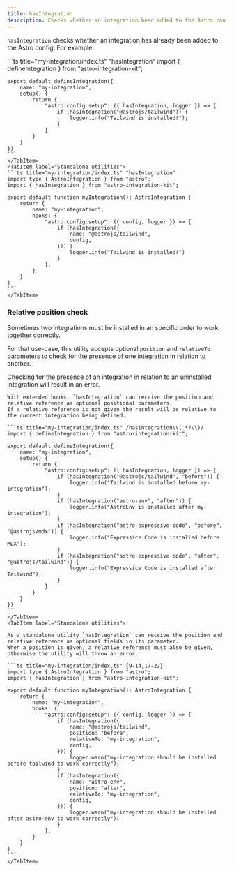 ```yaml
---
title: hasIntegration
description: Checks whether an integration been added to the Astro config.
---
```


`hasIntegration` checks whether an integration has already been added to the Astro config. For example:

<Tabs>
	<TabItem label="Extended hooks">
	```ts title="my-integration/index.ts" "hasIntegration"
	import { defineIntegration } from "astro-integration-kit";

	export default defineIntegration({
		name: "my-integration",
		setup() {
			return {
				"astro:config:setup": ({ hasIntegration, logger }) => {
					if (hasIntegration("@astrojs/tailwind")) {
						logger.info("Tailwind is installed!");
					}
				}
			}
		}
	})
	```
	</TabItem>
	<TabItem label="Standalone utilities">
	```ts title="my-integration/index.ts" "hasIntegration"
	import type { AstroIntegration } from "astro";
	import { hasIntegration } from "astro-integration-kit";

	export default function myIntegration(): AstroIntegration {
		return {
			name: "my-integration",
			hooks: {
				"astro:config:setup": ({ config, logger }) => {
					if (hasIntegration({
						name: "@astrojs/tailwind",
						config,
					})) {
						logger.info("Tailwind is installed!")
					}
				},
			}
		}
	}
	``` 
	</TabItem>
</Tabs>

### Relative position check

Sometimes two integrations must be installed in an specific order to work together correctly.

For that use-case, this utility accepts optional `position` and `relativeTo` parameters to check for the presence of one integration in relation to another.

Checking for the presence of an integration in relation to an uninstalled integration will result in an error.

<Tabs>
	<TabItem label="Extended hooks">

	With extended hooks, `hasIntegration` can receive the position and relative reference as optional positional parameters.
	If a relative reference is not given the result will be relative to the current integration being defined.

	```ts title="my-integration/index.ts" /hasIntegration\\(.*?\\)/
	import { defineIntegration } from "astro-integration-kit";

	export default defineIntegration({
		name: "my-integration",
		setup() {
			return {
				"astro:config:setup": ({ hasIntegration, logger }) => {
					if (hasIntegration("@astrojs/tailwind", "before")) {
						logger.info("Tailwind is installed before my-integration");
					}
					if (hasIntegration("astro-env", "after")) {
						logger.info("AstroEnv is installed after my-integration");
					}
					if (hasIntegration("astro-expressive-code", "before", "@astrojs/mdx")) {
						logger.info("Expressice Code is installed before MDX");
					}
					if (hasIntegration("astro-expressive-code", "after", "@astrojs/tailwind")) {
						logger.info("Expressice Code is installed after Tailwind");
					}
				}
			}
		}
	})
	```
	</TabItem>
	<TabItem label="Standalone utilities">

	As a standalone utility `hasIntegration` can receive the position and relative reference as optional fields in its parameter.
	When a position is given, a relative reference must also be given, otherwise the utility will throw an error.

	```ts title="my-integration/index.ts" {9-14,17-22}
	import type { AstroIntegration } from "astro";
	import { hasIntegration } from "astro-integration-kit";

	export default function myIntegration(): AstroIntegration {
		return {
			name: "my-integration",
			hooks: {
				"astro:config:setup": ({ config, logger }) => {
					if (hasIntegration({
						name: "@astrojs/tailwind",
						position: "before",
						relativeTo: "my-integration",
						config,
					})) {
						logger.warn("my-integration should be installed before tailwind to work correctly");
					}
					if (hasIntegration({
						name: "astro-env",
						position: "after",
						relativeTo: "my-integration",
						config,
					})) {
						logger.warn("my-integration should be installed after astro-env to work correctly");
					}
				},
			}
		}
	}
	``` 
	</TabItem>
</Tabs>



